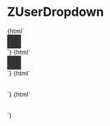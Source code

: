
<Meta title="Navigation/ZUserDropdown" component="z-user-dropdown" />

# ZUserDropdown

<Preview>
  <Story name="ZUserDropdown-not-logged">
    {html`<div
      style="background-color: rgb(51, 51, 51); padding:16px; hight: 200px; width: fit-content"
    >
      <z-user-dropdown
        userfullname="${text("userfullname", "Dario Docente")}"
        menucontent='[{"label":"Profilo", "link":"http://www.zanichelli.it", "icon":"arrow-quad-north-east"}, {"label":"I Tuoi Ordini", "link":"http://www.zanichelli.it", "icon":"exit"},{"label":"Esci", "link":"http://www.google.it", "icon":"enter"}]'
      ></z-user-dropdown>
    </div>`}
  </Story>
  <Story name="ZUserDropdown-logged">
    {html`<div
      style="background-color: rgb(51, 51, 51); padding:16px; hight: 200px; width: fit-content"
    >
      <z-user-dropdown
        userfullname="${text("userfullname", "Dario Docente")}"
        logged="${boolean("islogged", true)}"
        menucontent='[{"label":"Profilo", "link":"http://www.zanichelli.it", "icon":"arrow-quad-north-east"}, {"label":"I Tuoi Ordini", "link":"http://www.zanichelli.it", "icon":"exit"},{"label":"Esci", "link":"http://www.google.it", "icon":"enter"}]'
      ></z-user-dropdown>
    </div>`}
  </Story>
  <Story name="ZUserDropdown-not-logged-light">
    {html`<div style="padding:16px; hight: 200px; width: fit-content">
      <z-user-dropdown
        theme="${text("theme", "light")}"
        userfullname="${text("userfullname", "Dario Docente")}"
        islogged="${boolean("islogged", false)}"
        menucontent='[{"label":"Profilo", "link":"http://www.zanichelli.it", "icon":"arrow-quad-north-east"}, {"label":"I Tuoi Ordini", "link":"http://www.zanichelli.it", "icon":"exit"},{"label":"Esci", "link":"http://www.google.it", "icon":"enter"}]'
      ></z-user-dropdown>
    </div>`}
  </Story>
  <Story name="ZUserDropdown-logged-light">
    {html`<div style="padding:16px; hight: 200px; width: fit-content">
      <z-user-dropdown
        theme="${text("theme", "light")}"
        userfullname="${text("userfullname", "Dario Docente")}"
        logged="${boolean("islogged", true)}"
        menucontent='[{"label":"Profilo", "link":"http://www.zanichelli.it", "icon":"arrow-quad-north-east"}, {"label":"I Tuoi Ordini", "link":"http://www.zanichelli.it", "icon":"exit"},{"label":"Esci", "link":"http://www.google.it", "icon":"enter"}]'
      ></z-user-dropdown>
    </div>`}
  </Story>
</Preview>

<Props of="z-user-dropdown" />
